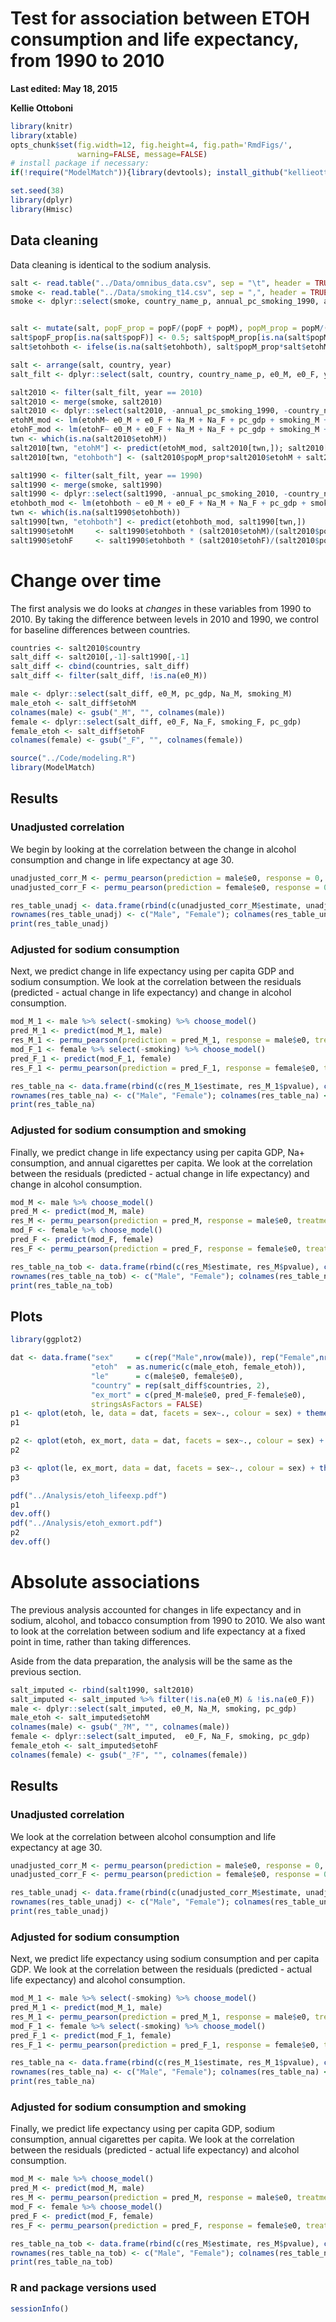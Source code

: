 # Test for association between ETOH consumption and life expectancy, from 1990 to 2010
**Last edited: May 18, 2015**

**Kellie Ottoboni**

```r
library(knitr)
library(xtable)
opts_chunk$set(fig.width=12, fig.height=4, fig.path='RmdFigs/',
               warning=FALSE, message=FALSE)
# install package if necessary:
if(!require("ModelMatch")){library(devtools); install_github("kellieotto/ModelMatch/ModelMatch")}
```

```r
set.seed(38)
library(dplyr)
library(Hmisc)
```

## Data cleaning

Data cleaning is identical to the sodium analysis.

```r
salt <- read.table("../Data/omnibus_data.csv", sep = "\t", header = TRUE)
smoke <- read.table("../Data/smoking_t14.csv", sep = ",", header = TRUE)
smoke <- dplyr::select(smoke, country_name_p, annual_pc_smoking_1990, annual_pc_smoking_2010)


salt <- mutate(salt, popF_prop = popF/(popF + popM), popM_prop = popM/(popF + popM))
salt$popF_prop[is.na(salt$popF)] <- 0.5; salt$popM_prop[is.na(salt$popM)] <- 0.5
salt$etohboth <- ifelse(is.na(salt$etohboth), salt$popM_prop*salt$etohM + salt$popF_prop*salt$etohF, salt$etohboth)

salt <- arrange(salt, country, year)
salt_filt <- dplyr::select(salt, country, country_name_p, e0_M, e0_F, year, Na_M, Na_F, etohboth, etohM, etohF, pc_gdp, popM_prop, popF_prop, smoking_M, smoking_F)

salt2010 <- filter(salt_filt, year == 2010)
salt2010 <- merge(smoke, salt2010)
salt2010 <- dplyr::select(salt2010, -annual_pc_smoking_1990, -country_name_p) %>% mutate(smoking = annual_pc_smoking_2010) %>% dplyr::select(-annual_pc_smoking_2010)
etohM_mod <- lm(etohM~ e0_M + e0_F + Na_M + Na_F + pc_gdp + smoking_M + smoking_F + smoking, data = salt2010)
etohF_mod <- lm(etohF~ e0_M + e0_F + Na_M + Na_F + pc_gdp + smoking_M + smoking_F + smoking, data = salt2010)
twn <- which(is.na(salt2010$etohM))
salt2010[twn, "etohM"] <- predict(etohM_mod, salt2010[twn,]); salt2010[twn, "etohF"] <- predict(etohF_mod, salt2010[twn,])
salt2010[twn, "etohboth"] <- (salt2010$popM_prop*salt2010$etohM + salt2010$popF_prop*salt2010$etohF)[twn]

salt1990 <- filter(salt_filt, year == 1990)
salt1990 <- merge(smoke, salt1990)
salt1990 <- dplyr::select(salt1990, -annual_pc_smoking_2010, -country_name_p)  %>% mutate(smoking = annual_pc_smoking_1990) %>% dplyr::select(-annual_pc_smoking_1990)
etohboth_mod <- lm(etohboth ~ e0_M + e0_F + Na_M + Na_F + pc_gdp + smoking_M + smoking_F, data = salt1990)
twn <- which(is.na(salt1990$etohboth))
salt1990[twn, "etohboth"] <- predict(etohboth_mod, salt1990[twn,])
salt1990$etohM     <- salt1990$etohboth * (salt2010$etohM)/(salt2010$popM_prop*salt2010$etohM+salt2010$popF_prop*salt2010$etohF)
salt1990$etohF     <- salt1990$etohboth * (salt2010$etohF)/(salt2010$popM_prop*salt2010$etohM+salt2010$popF_prop*salt2010$etohF)
```

# Change over time

The first analysis we do looks at *changes* in these variables from 1990 to 2010. By taking the difference between levels in 2010 and 1990, we control for baseline differences between countries.

```r
countries <- salt2010$country
salt_diff <- salt2010[,-1]-salt1990[,-1]
salt_diff <- cbind(countries, salt_diff)
salt_diff <- filter(salt_diff, !is.na(e0_M))

male <- dplyr::select(salt_diff, e0_M, pc_gdp, Na_M, smoking_M)
male_etoh <- salt_diff$etohM
colnames(male) <- gsub("_M", "", colnames(male))
female <- dplyr::select(salt_diff, e0_F, Na_F, smoking_F, pc_gdp)
female_etoh <- salt_diff$etohF
colnames(female) <- gsub("_F", "", colnames(female))
```

```r
source("../Code/modeling.R")
library(ModelMatch)
```

## Results

### Unadjusted correlation
We begin by looking at the correlation between the change in alcohol consumption and change in life expectancy at age 30.

```r
unadjusted_corr_M <- permu_pearson(prediction = male$e0, response = 0, treatment = male_etoh, iters = 10000)
unadjusted_corr_F <- permu_pearson(prediction = female$e0, response = 0, treatment = female_etoh, iters = 10000)
```
```r
res_table_unadj <- data.frame(rbind(c(unadjusted_corr_M$estimate, unadjusted_corr_M$pvalue), c(unadjusted_corr_F$estimate, unadjusted_corr_F$pvalue)))
rownames(res_table_unadj) <- c("Male", "Female"); colnames(res_table_unadj) <- c("Estimate", "Upper p", "Lower p", "Two-sided p")
print(res_table_unadj)
```

### Adjusted for sodium consumption

Next, we predict change in life expectancy using per capita GDP and sodium consumption. We look at the correlation between the residuals (predicted - actual change in life expectancy) and change in alcohol consumption.
```r
mod_M_1 <- male %>% select(-smoking) %>% choose_model()
pred_M_1 <- predict(mod_M_1, male)
res_M_1 <- permu_pearson(prediction = pred_M_1, response = male$e0, treatment = male_etoh, iters = 10000)
mod_F_1 <- female %>% select(-smoking) %>% choose_model()
pred_F_1 <- predict(mod_F_1, female)
res_F_1 <- permu_pearson(prediction = pred_F_1, response = female$e0, treatment = female_etoh, iters = 10000)
```
```r
res_table_na <- data.frame(rbind(c(res_M_1$estimate, res_M_1$pvalue), c(res_F_1$estimate, res_F_1$pvalue)))
rownames(res_table_na) <- c("Male", "Female"); colnames(res_table_na) <- c("Estimate", "Upper p", "Lower p", "Two-sided p")
print(res_table_na)
```

### Adjusted for sodium consumption and smoking

Finally, we predict change in life expectancy using per capita GDP, Na+ consumption, and annual cigarettes per capita. We look at the correlation between the residuals (predicted - actual change in life expectancy) and change in alcohol consumption.

```r
mod_M <- male %>% choose_model()
pred_M <- predict(mod_M, male)
res_M <- permu_pearson(prediction = pred_M, response = male$e0, treatment = male_etoh, iters = 10000)
mod_F <- female %>% choose_model()
pred_F <- predict(mod_F, female)
res_F <- permu_pearson(prediction = pred_F, response = female$e0, treatment = female_etoh, iters = 10000)
```
```r
res_table_na_tob <- data.frame(rbind(c(res_M$estimate, res_M$pvalue), c(res_F$estimate, res_F$pvalue)))
rownames(res_table_na_tob) <- c("Male", "Female"); colnames(res_table_na_tob) <- c("Estimate", "Upper p", "Lower p", "Two-sided p")
print(res_table_na_tob)
```


## Plots
```r
library(ggplot2)

dat <- data.frame("sex"     = c(rep("Male",nrow(male)), rep("Female",nrow(female))),
                  "etoh"  = as.numeric(c(male_etoh, female_etoh)),
                  "le"      = c(male$e0, female$e0),
                  "country" = rep(salt_diff$countries, 2),
                  "ex_mort" = c(pred_M-male$e0, pred_F-female$e0),
                  stringsAsFactors = FALSE)
p1 <- qplot(etoh, le, data = dat, facets = sex~., colour = sex) + theme(legend.position = "none") + labs(x = expression(paste(Delta, "Alcohol (L/year)")), y = expression(paste(Delta, " Life Expectancy (years)")), title = "Change from 1990 to 2010") + geom_text(aes(label=ifelse(le<0,paste(country),"")) , hjust=-0.2, size = 3.5)
p1

p2 <- qplot(etoh, ex_mort, data = dat, facets = sex~., colour = sex) + theme(legend.position = "none") + labs(x = expression(paste(Delta, "Alcohol (L/year)")), y = "Excess Mortality (years)", title = "Change from 1990 to 2010") + geom_text(aes(label=ifelse(abs(ex_mort) > 1, paste(country), "")), hjust=-0.2, size = 3.5)
p2

p3 <- qplot(le, ex_mort, data = dat, facets = sex~., colour = sex) + theme(legend.position = "none") + labs(x = expression(paste(Delta, " Life Expectancy (years)")), y = "Excess Mortality (years)", title = "Change in Life Expectancy")  + geom_text(aes(label=ifelse(abs(ex_mort) >1, paste(country), "")), hjust=1.1, size = 3.5)
p3
```


```r
pdf("../Analysis/etoh_lifeexp.pdf")
p1
dev.off()
pdf("../Analysis/etoh_exmort.pdf")
p2
dev.off()
```



# Absolute associations
The previous analysis accounted for changes in life expectancy and in sodium, alcohol, and tobacco consumption from 1990 to 2010. We also want to look at the correlation between sodium and life expectancy at a fixed point in time, rather than taking differences.

Aside from the data preparation, the analysis will be the same as the previous section.


```r
salt_imputed <- rbind(salt1990, salt2010)
salt_imputed <- salt_imputed %>% filter(!is.na(e0_M) & !is.na(e0_F))
male <- dplyr::select(salt_imputed, e0_M, Na_M, smoking, pc_gdp)
male_etoh <- salt_imputed$etohM
colnames(male) <- gsub("_?M", "", colnames(male))
female <- dplyr::select(salt_imputed,  e0_F, Na_F, smoking, pc_gdp)
female_etoh <- salt_imputed$etohF
colnames(female) <- gsub("_?F", "", colnames(female))
```


## Results

### Unadjusted correlation
We look at the correlation between alcohol consumption and life expectancy at age 30.

```r
unadjusted_corr_M <- permu_pearson(prediction = male$e0, response = 0, treatment = male_etoh, iters = 10000)
unadjusted_corr_F <- permu_pearson(prediction = female$e0, response = 0, treatment = female_etoh, iters = 10000)
```
```r
res_table_unadj <- data.frame(rbind(c(unadjusted_corr_M$estimate, unadjusted_corr_M$pvalue), c(unadjusted_corr_F$estimate, unadjusted_corr_F$pvalue)))
rownames(res_table_unadj) <- c("Male", "Female"); colnames(res_table_unadj) <- c("Estimate", "Upper p", "Lower p", "Two-sided p")
print(res_table_unadj)
```

### Adjusted for sodium consumption

Next, we predict life expectancy using sodium consumption and per capita GDP. We look at the correlation between the residuals (predicted - actual life expectancy) and alcohol consumption.
```r
mod_M_1 <- male %>% select(-smoking) %>% choose_model()
pred_M_1 <- predict(mod_M_1, male)
res_M_1 <- permu_pearson(prediction = pred_M_1, response = male$e0, treatment = male_etoh, iters = 10000)
mod_F_1 <- female %>% select(-smoking) %>% choose_model()
pred_F_1 <- predict(mod_F_1, female)
res_F_1 <- permu_pearson(prediction = pred_F_1, response = female$e0, treatment = female_etoh, iters = 10000)
```
```r
res_table_na <- data.frame(rbind(c(res_M_1$estimate, res_M_1$pvalue), c(res_F_1$estimate, res_F_1$pvalue)))
rownames(res_table_na) <- c("Male", "Female"); colnames(res_table_na) <- c("Estimate", "Upper p", "Lower p", "Two-sided p")
print(res_table_na)
```

### Adjusted for sodium consumption and smoking

Finally, we predict life expectancy using per capita GDP, sodium consumption, annual cigarettes per capita. We look at the correlation between the residuals (predicted - actual life expectancy) and alcohol consumption.

```r
mod_M <- male %>% choose_model()
pred_M <- predict(mod_M, male)
res_M <- permu_pearson(prediction = pred_M, response = male$e0, treatment = male_etoh, iters = 10000)
mod_F <- female %>% choose_model()
pred_F <- predict(mod_F, female)
res_F <- permu_pearson(prediction = pred_F, response = female$e0, treatment = female_etoh, iters = 10000)
```
```r
res_table_na_tob <- data.frame(rbind(c(res_M$estimate, res_M$pvalue), c(res_F$estimate, res_F$pvalue)))
rownames(res_table_na_tob) <- c("Male", "Female"); colnames(res_table_na_tob) <- c("Estimate", "Upper p", "Lower p", "Two-sided p")
print(res_table_na_tob)
```



### R and package versions used
```r
sessionInfo()
```


